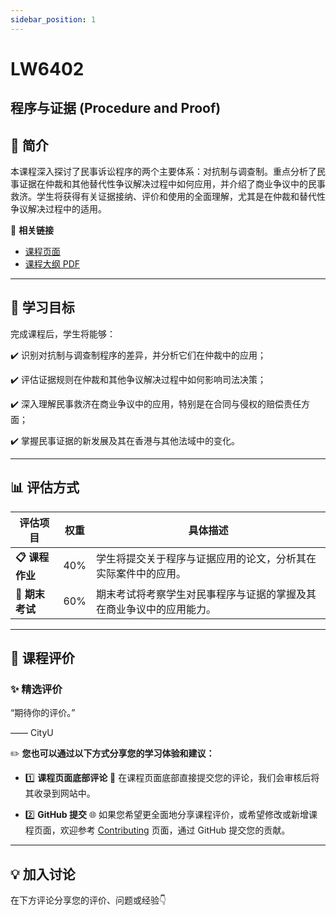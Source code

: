 ```yaml
---
sidebar_position: 1
---
```


# LW6402
## 程序与证据 (Procedure and Proof)

## **📘 简介**
本课程深入探讨了民事诉讼程序的两个主要体系：对抗制与调查制。重点分析了民事证据在仲裁和其他替代性争议解决过程中如何应用，并介绍了商业争议中的民事救济。学生将获得有关证据接纳、评价和使用的全面理解，尤其是在仲裁和替代性争议解决过程中的适用。

🔗 **相关链接**
- [课程页面](https://www.cityu.edu.hk/catalogue/pg/202425/course/LW6402.htm)
- [课程大纲 PDF](https://www.cityu.edu.hk/catalogue/pg/202425/course/LW6402.pdf)

---

## **🎯 学习目标**

完成课程后，学生将能够：

✔️ 识别对抗制与调查制程序的差异，并分析它们在仲裁中的应用；

✔️ 评估证据规则在仲裁和其他争议解决过程中如何影响司法决策；

✔️ 深入理解民事救济在商业争议中的应用，特别是在合同与侵权的赔偿责任方面；

✔️ 掌握民事证据的新发展及其在香港与其他法域中的变化。

---

## **📊 评估方式**

| **评估项目**          | **权重** | **具体描述**                                                                                       |
|----------------------|---------|---------------------------------------------------------------------------------------------------|
| **📋 课程作业**       | 40%     | 学生将提交关于程序与证据应用的论文，分析其在实际案件中的应用。                                   |
| **📂 期末考试**       | 60%     | 期末考试将考察学生对民事程序与证据的掌握及其在商业争议中的应用能力。                            |

---

## **💬 课程评价**

### ✨ **精选评价**
<div className={commentStyles.commentBox}>
    <p className={commentStyles.commentText}>
        “期待你的评价。”
    </p>
    <p className={commentStyles.commentAuthor}>—— CityU</p>
</div>

✏️ **您也可以通过以下方式分享您的学习体验和建议：**

- 1️⃣ **课程页面底部评论**
💬 在课程页面底部直接提交您的评论，我们会审核后将其收录到网站中。

- 2️⃣ **GitHub 提交**
🌐 如果您希望更全面地分享课程评价，或希望修改或新增课程页面，欢迎参考 [Contributing](https://penjc.github.io/CityU/contributing) 页面，通过 GitHub 提交您的贡献。

---

## **💡 加入讨论**

在下方评论分享您的评价、问题或经验👇
<Utterances />